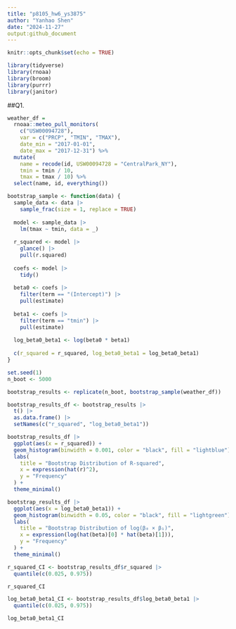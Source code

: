 ```yaml
---
title: "p8105_hw6_ys3875"
author: "Yanhao Shen"
date: "2024-11-27"
output:github_document
---
```


```r
knitr::opts_chunk$set(echo = TRUE)
```

```r
library(tidyverse)
library(rnoaa)
library(broom)
library(purrr)
library(janitor)
```

##Q1.
```r
weather_df = 
  rnoaa::meteo_pull_monitors(
    c("USW00094728"),
    var = c("PRCP", "TMIN", "TMAX"), 
    date_min = "2017-01-01",
    date_max = "2017-12-31") %>%
  mutate(
    name = recode(id, USW00094728 = "CentralPark_NY"),
    tmin = tmin / 10,
    tmax = tmax / 10) %>%
  select(name, id, everything())

bootstrap_sample <- function(data) {
  sample_data <- data |>
    sample_frac(size = 1, replace = TRUE)
  
  model <- sample_data |>
    lm(tmax ~ tmin, data = _)
  
  r_squared <- model |>
    glance() |>
    pull(r.squared)
  
  coefs <- model |>
    tidy()
  
  beta0 <- coefs |>
    filter(term == "(Intercept)") |>
    pull(estimate)
  
  beta1 <- coefs |>
    filter(term == "tmin") |>
    pull(estimate)
  
  log_beta0_beta1 <- log(beta0 * beta1)
  
  c(r_squared = r_squared, log_beta0_beta1 = log_beta0_beta1)
}

set.seed(1)
n_boot <- 5000

bootstrap_results <- replicate(n_boot, bootstrap_sample(weather_df))

bootstrap_results_df <- bootstrap_results |>
  t() |>
  as.data.frame() |>
  setNames(c("r_squared", "log_beta0_beta1"))

bootstrap_results_df |>
  ggplot(aes(x = r_squared)) +
  geom_histogram(binwidth = 0.001, color = "black", fill = "lightblue") +
  labs(
    title = "Bootstrap Distribution of R-squared",
    x = expression(hat(r)^2),
    y = "Frequency"
  ) +
  theme_minimal()

bootstrap_results_df |>
  ggplot(aes(x = log_beta0_beta1)) +
  geom_histogram(binwidth = 0.05, color = "black", fill = "lightgreen") +
  labs(
    title = "Bootstrap Distribution of log(β₀ × β₁)",
    x = expression(log(hat(beta)[0] * hat(beta)[1])),
    y = "Frequency"
  ) +
  theme_minimal()

r_squared_CI <- bootstrap_results_df$r_squared |>
  quantile(c(0.025, 0.975))

r_squared_CI

log_beta0_beta1_CI <- bootstrap_results_df$log_beta0_beta1 |>
  quantile(c(0.025, 0.975))

log_beta0_beta1_CI
```

